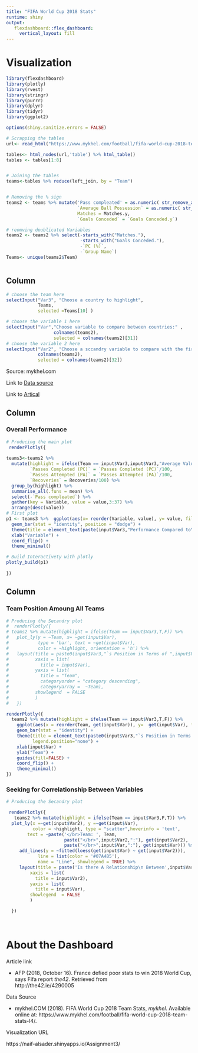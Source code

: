 ---
title: "FIFA World Cup 2018 Stats"
runtime: shiny
output:
   flexdashboard::flex_dashboard:
     vertical_layout: fill
---


Visualization {data-orientation=columns}
=====================================

```{r global, include=FALSE}
library(flexdashboard)
library(plotly)
library(rvest)
library(stringr)
library(purrr)
library(dplyr)
library(tidyr)
library(ggplot2)

options(shiny.sanitize.errors = FALSE)

# Scrapping the tables
url<- read_html("https://www.mykhel.com/football/fifa-world-cup-2018-team-stats-l4/") 

tables<- html_nodes(url,'table') %>% html_table()
tables <- tables[1:8]


# Joining the tables
teams<-tables %>% reduce(left_join, by = "Team")


# Removing the % sign
teams2 <- teams %>% mutate('Pass compleated' = as.numeric( str_remove_all(`PC (%)`,"%")),
                           `Average Ball Possession` = as.numeric( str_remove_all(`Average Ball Possession`,"%")),
                           Matches = Matches.y,
                           `Goals Conceded` = `Goals Conceded.y`)

# reomving doublicated Variables
teams2 <- teams2 %>% select(-starts_with("Matches."),
                            -starts_with("Goals Conceded."),
                            -`PC (%)`,
                            -`Group Name`)
Teams<- unique(teams2$Team)



```

Column {data-width=200 .sidebar}
-----------------------------------------------------------------------

```{r}
# choose the team here
selectInput("Var3", "Choose a country to highlight",
            Teams,
            selected =Teams[10] )

# choose the variable 1 here
selectInput("Var","Choose variable to compare between countries:" , 
                  colnames(teams2),
                  selected = colnames(teams2)[31])
# choose the variable 2 here
selectInput("Var2", "Choose a sccandry variable to compare with the first variable:",
            colnames(teams2),
            selected = colnames(teams2)[32])


```
 Source: mykhel.com
 
Link to [Data source](https://www.mykhel.com/football/fifa-world-cup-2018-team-stats-l4/)

Link to [Artical](http://the42.ie/4290005)


Column {data-width=500}
-----------------------------------------------------------------------

### Overall Performance

```{r}

# Producing the main plot
 renderPlotly({
   
teams3<-teams2 %>%
  mutate(highlight = ifelse(Team == input$Var3,input$Var3,"Average Value"),
         `Passes Completed (PC)` = `Passes Completed (PC)`/100,
         `Passes Attempted (PA)` = `Passes Attempted (PA)`/100,
         `Recoveries` = Recoveries/100) %>%
  group_by(highlight) %>%
  summarise_all(.funs = mean) %>%
  select(-`Pass compleated`) %>% 
  gather(key = Variable, value = value,3:37) %>%
  arrange(desc(value))
# First plot
p1 <- teams3 %>%  ggplot(aes(x= reorder(Variable, value), y= value, fill = highlight)) +
  geom_bar(stat = "identity", position = "dodge") +
  theme(title = element_text(paste(input$Var3,"Performance Compared to\n average values in the world cup")))+
  xlab("Variable") +
  coord_flip() +
  theme_minimal()

# Build Interactivety with plotly 
plotly_build(p1)
     
})
```

Column {data-width=350}
-----------------------------------------------------------------------

### Team Position Amoung All Teams

```{r}
# Producing the Secandry plot
#  renderPlotly({
# teams2 %>% mutate(highlight = ifelse(Team == input$Var3,T,F)) %>% 
#   plot_ly(y = ~Team, x= ~get(input$Var),
#           type = 'bar', text = ~get(input$Var),
#           color = ~highlight, orientation = 'h') %>%
#   layout(title = paste0(input$Var3,"`s Position in Terms of ",input$Var),
#          xaxis = list(
#            title = input$Var),
#          yaxis = list(
#            title = "Team",
#            categoryorder = "category descending",
#            categoryarray =  ~Team),
#          showlegend  = FALSE
#          )
#   }) 

renderPlotly({
  teams2 %>% mutate(highlight = ifelse(Team == input$Var3,T,F)) %>% 
    ggplot(aes(x = reorder(Team, get(input$Var)), y=  get(input$Var), fill = highlight)) +
    geom_bar(stat = "identity") +
    theme(title = element_text(paste0(input$Var3,"`s Position in Terms of ",input$Var)),
          legend.position="none") +
    xlab(input$Var) +
    ylab("Team") +
    guides(fill=FALSE) +
    coord_flip() +
    theme_minimal()
}) 


```

### Seeking for Correlationship Between Variables

```{r}
# Producing the Secandry plot

 renderPlotly({
   teams2 %>% mutate(highlight = ifelse(Team == input$Var3,F,T)) %>% 
  plot_ly(x =~get(input$Var2), y =~get(input$Var),
          color = ~highlight, type = "scatter",hoverinfo = 'text',
        text = ~paste('</br>Team: ', Team,
                      paste("</br>",input$Var2,":"), get(input$Var2),
                      paste("</br>",input$Var,":"), get(input$Var))) %>% 
     add_lines(y = ~fitted(loess(get(input$Var) ~ get(input$Var2))),
            line = list(color = '#07A4B5'),
            name = "Line", showlegend = TRUE) %>% 
     layout(title = paste('Is there A Relationship\n Between',input$Var,'And',input$Var2,'?'),
         xaxis = list(
           title = input$Var2),
         yaxis = list(
           title = input$Var),
         showlegend  = FALSE
         )

  }) 




```

About the Dashboard
=====================================

 Article link

- AFP (2018, October 16). France defied poor stats to win 2018 World Cup, says Fifa report *the42*. Retrieved from  
http://the42.ie/4290005

 Data Source

- mykhel.COM  (2018). FIFA World Cup 2018 Team Stats, *mykhel*. Available online at: https://www.mykhel.com/football/fifa-world-cup-2018-team-stats-l4/.

 Visualization URL

https://naif-alsader.shinyapps.io/Assignment3/



